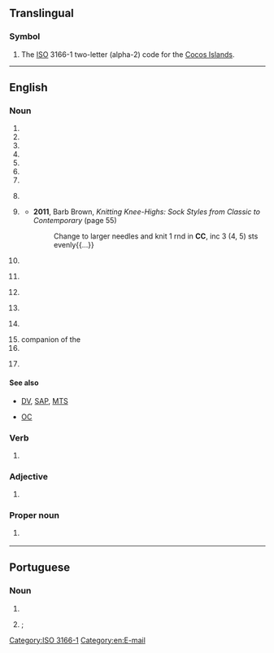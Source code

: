 {{also|cc|cC|.cc|c/c|C&C|CC.|-cc}}
==Translingual==

===Symbol===
{{head|mul|symbol}}

# The [[ISO]] 3166-1 two-letter (alpha-2) code for the [[Cocos Islands]].

[[Category:ISO 3166-1]]

----

==English==

===Noun===
{{en-noun|~}}

# {{initialism of|lang=en|carbon copy}}
# {{initialism of|lang=en|[[cricket]] [[club]]}}
# {{initialism of|lang=en|[[cycling]] [[club]]}}
# {{initialism of|lang=en|[[circuit|Circuit]] [[court|Court]]}}
# {{initialism of|lang=en|community college}}
# {{initialism of|lang=en|credit card}}
# {{initialism of|lang=en|courtesy copy}}
# {{lb|en|cosmology}} {{initialism of|lang=en|cosmological constant}}
# {{lb|en|knitting}} {{initialism of|lang=en|[[contrast]]ing [[colour]]}}
#* '''2011''', Barb Brown, ''Knitting Knee-Highs: Sock Styles from Classic to Contemporary'' (page 55)
#*: Change to larger needles and knit 1 rnd in '''CC''', inc 3 (4, 5) sts evenly{{...}}
# {{lb|en|SI}} {{initialism of|lang=en|cubic centimetre}}
# {{lb|en|television}} {{initialism of|lang=en|closed caption}}
# {{lb|en|weather}} {{initialism of|lang=en|cirrocumulus}}
# {{lb|en|music|[[MIDI]]}} {{initialism of|[[control]] [[change]]|lang=en}}
# {{lb|en|medicine}} {{initialism of|lang=en|[[chief]] [[complaint]]}}
# companion of the {{w|Order of Canada}}
# {{initialism of|lang=en|[[city|City]] [[college|College]]}}
# {{lb|en|military}} {{abbreviation of|lang=en|[[cruiser]]|nodot=1}} {{gloss|a type of warship}} <!--why two C's?-->

====See also====
* {{sense|television}} [[DV]], [[SAP]], [[MTS]]
* {{sense|Canada}} [[OC]]

===Verb===
{{en-verb}}

# {{lb|en|internet}} {{alt form|cc|lang=en}}

===Adjective===
{{en-adj|-}}

# {{lb|en|fasteners}} {{initialism of|lang=en|[[cement]]-[[coated]]}}

===Proper noun===
{{en-proper noun}}

# {{lb|en|law}} {{initialism of|lang=en|Creative Commons}}

[[Category:en:E-mail]]

----

==Portuguese==

===Noun===
{{pt-noun|m|s}}

# {{initialism of|cartão de cidadão|lang=pt}}
# {{lb|pt|Brazil|informal}} {{l|en|BO}}; {{l|en|body odour}}